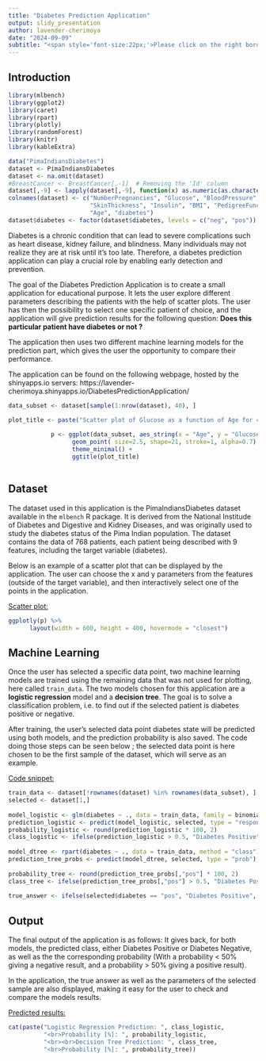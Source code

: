 ```yaml
---
title: "Diabetes Prediction Application"
output: slidy_presentation
author: lavender-cherimoya
date: "2024-09-09"
subtitle: "<span style='font-size:22px;'>Please click on the right border of the slide to view the next one.</span>"
---
```


## Introduction

```r
library(mlbench)
library(ggplot2)
library(caret)
library(rpart)
library(plotly)
library(randomForest)
library(knitr)
library(kableExtra)

data("PimaIndiansDiabetes")
dataset <- PimaIndiansDiabetes
dataset <- na.omit(dataset)
#BreastCancer <- BreastCancer[,-1]  # Removing the 'Id' column
dataset[,-9] <- lapply(dataset[,-9], function(x) as.numeric(as.character(x)))
colnames(dataset) <- c("NumberPregnancies", "Glucose", "BloodPressure", 
                       "SkinThickness", "Insulin", "BMI", "PedigreeFunction", 
                       "Age", "diabetes")
dataset$diabetes <- factor(dataset$diabetes, levels = c("neg", "pos"))
```

Diabetes is a chronic condition that can lead to severe complications such as heart disease, kidney failure, and blindness. Many individuals may not realize they are at risk until it's too late. Therefore, a diabetes prediction application can play a crucial role by enabling early detection and prevention.

The goal of the Diabetes Prediction Application is to create a small application for educational purpose. It lets the user explore different parameters describing the patients with the help of scatter plots. The user has then the possibility to select one specific patient of choice, and the application will give prediction results for the following question: **Does this particular patient have diabetes or not ?**

The application then uses two different machine learning models for the prediction part, which gives the user the opportunity to compare their performance.

The application can be found on the following webpage, hosted by the shinyapps.io servers:
https://lavender-cherimoya.shinyapps.io/DiabetesPredictionApplication/ 

```r

data_subset <- dataset[sample(1:nrow(dataset), 40), ]

plot_title <- paste("Scatter plot of Glucose as a function of Age for 40 patients")
          
            p <- ggplot(data_subset, aes_string(x = "Age", y = "Glucose")) +
                  geom_point( size=2.5, shape=21, stroke=1, alpha=0.7) +
                  theme_minimal() +
                  ggtitle(plot_title)
          

```

## Dataset

The dataset used in this application is the PimaIndiansDiabetes dataset available 
in the `mlbench` R package. It is derived from the National Institude of Diabetes 
and Digestive and Kidney Diseases, and was originally used to study the diabetes
status of the Pima Indian population. The dataset contains the data of 768 patients, 
each patient being described with 9 features, including the target variable (diabetes).

Below is an example of a scatter plot that can be displayed by the application. 
The user can choose the x and y parameters from the features (outside of the target variable), and 
then interactively select one of the points in the application.

<u>Scatter plot:</u>

```r
ggplotly(p) %>%
      layout(width = 600, height = 400, hovermode = "closest")
```

## Machine Learning

Once the user has selected a specific data point, two machine learning models are trained using the remaining data that was not used for plotting, here called `train_data`. The two models chosen for this application are a **logistic regression** model and a **decision tree**. The goal is to solve a classification problem, i.e. to find out if the selected patient is diabetes positive or negative. 

After training, the user's selected data point diabetes state will be predicted using both models, and the prediction probability is also saved. The code doing those steps can be seen below ; the selected data point is here chosen to be the first sample of the dataset, which will serve as an example. 

<u>Code snippet:</u>

```r
train_data <- dataset[!rownames(dataset) %in% rownames(data_subset), ]
selected <- dataset[1,]
    
model_logistic <- glm(diabetes ~ ., data = train_data, family = binomial)
prediction_logistic <- predict(model_logistic, selected, type = "response")
probability_logistic <- round(prediction_logistic * 100, 2)
class_logistic <- ifelse(prediction_logistic > 0.5, "Diabetes Positive", "Diabete Negative")
    
model_dtree <- rpart(diabetes ~ ., data = train_data, method = "class")
prediction_tree_probs <- predict(model_dtree, selected, type = "prob")
            
probability_tree <- round(prediction_tree_probs[,"pos"] * 100, 2)
class_tree <- ifelse(prediction_tree_probs[,"pos"] > 0.5, "Diabetes Positive", "Diabetes Negative")
            
true_answer <- ifelse(selected$diabetes == "pos", "Diabetes Positive", "Diabetes Negative")
```
            

## Output

The final output of the application is as follows: It gives back, for both models, the predicted class, either Diabetes Positive or Diabetes Negative, as well as the the corresponding probability (With a probability < 50% giving a negative result, and a probability > 50% giving a positive result). 

In the application, the true answer as well as the parameters of the selected sample are also displayed, making it easy for the user to check and compare the models results. 

<u>Predicted results:</u>

```r
cat(paste("Logistic Regression Prediction: ", class_logistic, 
          "<br>Probability [%]: ", probability_logistic, 
          "<br><br>Decision Tree Prediction: ", class_tree, 
          "<br>Probability [%]: ", probability_tree))
```

